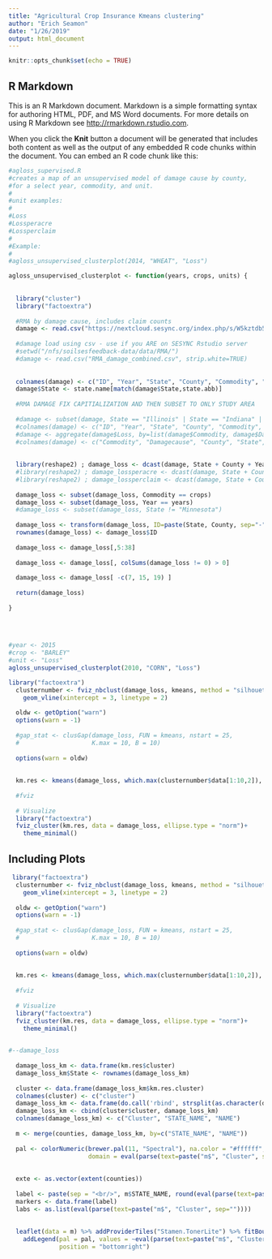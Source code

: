 ```yaml
---
title: "Agricultural Crop Insurance Kmeans clustering"
author: "Erich Seamon"
date: "1/26/2019"
output: html_document
---
```


```r
knitr::opts_chunk$set(echo = TRUE)
```

## R Markdown

This is an R Markdown document. Markdown is a simple formatting syntax for authoring HTML, PDF, and MS Word documents. For more details on using R Markdown see <http://rmarkdown.rstudio.com>.

When you click the **Knit** button a document will be generated that includes both content as well as the output of any embedded R code chunks within the document. You can embed an R code chunk like this:

```r
#agloss_supervised.R
#creates a map of an unsupervised model of damage cause by county,
#for a select year, commodity, and unit.
#
#unit examples:
#
#Loss
#Lossperacre
#Lossperclaim
#
#Example:
#
#agloss_unsupervised_clusterplot(2014, "WHEAT", "Loss")

agloss_unsupervised_clusterplot <- function(years, crops, units) {
  
  
  library("cluster")
  library("factoextra")
  
  #RMA by damage cause, includes claim counts
  damage <- read.csv("https://nextcloud.sesync.org/index.php/s/W5kztdb5ZkxRptT/download")
  
  #damage load using csv - use if you ARE on SESYNC Rstudio server
  #setwd("/nfs/soilsesfeedback-data/data/RMA/")
  #damage <- read.csv("RMA_damage_combined.csv", strip.white=TRUE)
  
  
  colnames(damage) <- c("ID", "Year", "State", "County", "Commodity", "Damagecause", "Loss", "Count", "Acres", "Lossperacre", "Lossperclaim", "Acresperclaim")
  damage$State <- state.name[match(damage$State,state.abb)]
  
  #RMA DAMAGE FIX CAPITIALIZATION AND THEN SUBSET TO ONLY STUDY AREA
  
  #damage <- subset(damage, State == "Illinois" | State == "Indiana" | State == "Iowa" | State == "Michigan" | State == "Minnesota" | State == "Missouri" | State == "Ohio" | State == "Wisconsin")
  #colnames(damage) <- c("ID", "Year", "State", "County", "Commodity", "Damagecause", "Loss_damagecause", "Count_damagecause")
  #damage <- aggregate(damage$Loss, by=list(damage$Commodity, damage$Damagecause, damage$County, damage$State, damage$Year), FUN = "sum")
  #colnames(damage) <- c("Commodity", "Damagecause", "County", "State", "Year", "Loss")
  
  
  library(reshape2) ; damage_loss <- dcast(damage, State + County + Year + Commodity ~ Damagecause, value.var = c(units), sum)
  #library(reshape2) ; damage_lossperacre <- dcast(damage, State + County + Year + Commodity ~ Damagecause, value.var = c(unit), sum)
  #library(reshape2) ; damage_lossperclaim <- dcast(damage, State + County + Year + Commodity ~ Damagecause, value.var = c(unit), sum)
  
  damage_loss <- subset(damage_loss, Commodity == crops)
  damage_loss <- subset(damage_loss, Year == years)
  #damage_loss <- subset(damage_loss, State != "Minnesota")
  
  damage_loss <- transform(damage_loss, ID=paste(State, County, sep="-"))
  rownames(damage_loss) <- damage_loss$ID
  
  damage_loss <- damage_loss[,5:38]
  
  damage_loss <- damage_loss[, colSums(damage_loss != 0) > 0]
  
  damage_loss <- damage_loss[ -c(7, 15, 19) ]
  
  return(damage_loss)
  
}
  
  
 


```

```r
#year <- 2015
#crop <- "BARLEY"
#unit <- "Loss"
agloss_unsupervised_clusterplot(2010, "CORN", "Loss")

library("factoextra")
  clusternumber <- fviz_nbclust(damage_loss, kmeans, method = "silhouette")  +
    geom_vline(xintercept = 3, linetype = 2)
  
  oldw <- getOption("warn")
  options(warn = -1)
  
  #gap_stat <- clusGap(damage_loss, FUN = kmeans, nstart = 25,
  #                    K.max = 10, B = 10)
  
  options(warn = oldw)
  
  
  km.res <- kmeans(damage_loss, which.max(clusternumber$data[1:10,2]), nstart = 25)
  
  #fviz
  
  # Visualize
  library("factoextra")
  fviz_cluster(km.res, data = damage_loss, ellipse.type = "norm")+
    theme_minimal()

```

## Including Plots


```r

 library("factoextra")
  clusternumber <- fviz_nbclust(damage_loss, kmeans, method = "silhouette")  +
    geom_vline(xintercept = 3, linetype = 2)
  
  oldw <- getOption("warn")
  options(warn = -1)
  
  #gap_stat <- clusGap(damage_loss, FUN = kmeans, nstart = 25,
  #                    K.max = 10, B = 10)
  
  options(warn = oldw)
  
  
  km.res <- kmeans(damage_loss, which.max(clusternumber$data[1:10,2]), nstart = 25)
  
  #fviz
  
  # Visualize
  library("factoextra")
  fviz_cluster(km.res, data = damage_loss, ellipse.type = "norm")+
    theme_minimal()
    
```
```r

#--damage_loss
  
  damage_loss_km <- data.frame(km.res$cluster)
  damage_loss_km$State <- rownames(damage_loss_km)
  
  cluster <- data.frame(damage_loss_km$km.res.cluster)
  colnames(cluster) <- c("cluster")
  damage_loss_km <- data.frame(do.call('rbind', strsplit(as.character(damage_loss_km$State),'-',fixed=TRUE)))
  damage_loss_km <- cbind(cluster$cluster, damage_loss_km)
  colnames(damage_loss_km) <- c("Cluster", "STATE_NAME", "NAME")
  
  m <- merge(counties, damage_loss_km, by=c("STATE_NAME", "NAME"))
  
  pal <- colorNumeric(brewer.pal(11, "Spectral"), na.color = "#ffffff",
                      domain = eval(parse(text=paste("m$", "Cluster", sep=""))))
  
  
  exte <- as.vector(extent(counties))
  
  label <- paste(sep = "<br/>", m$STATE_NAME, round(eval(parse(text=paste("m$", "Cluster", sep=""))), 0))
  markers <- data.frame(label)
  labs <- as.list(eval(parse(text=paste("m$", "Cluster", sep=""))))
  
  
  leaflet(data = m) %>% addProviderTiles("Stamen.TonerLite") %>% fitBounds(exte[1], exte[3], exte[2], exte[4]) %>% addPolygons(color = ~pal(eval(parse(text=paste("m$", "Cluster", sep="")))), popup = markers$label,  weight = 1) %>%
    addLegend(pal = pal, values = ~eval(parse(text=paste("m$", "Cluster", sep=""))), opacity = 0.5, title = paste(year, " ", crop, " ", unit, sep=""),
              position = "bottomright")
  
```





  
